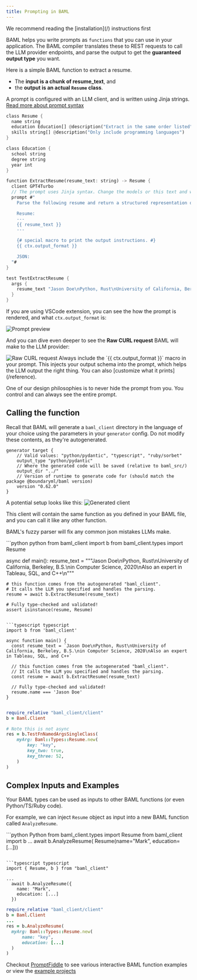 ```yaml
---
title: Prompting in BAML
---
```


<Note>
We recommend reading the [installation](/) instructions first
</Note>

BAML helps you write prompts as `functions` that you can use in your application. The BAML compiler translates these to REST requests to call the LLM provider endpoints, and parse the output to get the **guaranteed output type** you want.




Here is a simple BAML function to extract a resume. 
- The **input is a chunk of resume_text**, and 
- the **output is an actual `Resume` class**. 

A prompt is configured with an LLM client, and is written using Jinja strings. [Read more about prompt syntax](/learn/prompt-syntax/what-is-jinja.mdx)

```rust BAML
class Resume {
  name string
  education Education[] @description("Extract in the same order listed")
  skills string[] @description("Only include programming languages")
}

class Education {
  school string
  degree string
  year int
}

function ExtractResume(resume_text: string) -> Resume {
  client GPT4Turbo
  // The prompt uses Jinja syntax. Change the models or this text and watch the prompt preview change!
  prompt #"
    Parse the following resume and return a structured representation of the data in the schema below.

    Resume:
    ---
    {{ resume_text }}
    ---

    {# special macro to print the output instructions. #}
    {{ ctx.output_format }}

    JSON:
  "#
}

test TestExtractResume {
  args {
    resume_text "Jason Doe\nPython, Rust\nUniversity of California, Berkeley, B.S.\nin Computer Science, 2020\nAlso an expert in Tableau, SQL, and C++"
  }
}
```

If you are using VSCode extension, you can see the how the prompt is rendered, and what `ctx.output_format` is:

<img src="/assets/vscode/extract-resume-prompt-preview.png" alt="Prompt preview" />

And you can dive even deeper to see the **Raw CURL request** BAML will make to the LLM provider:

<img src="/assets/vscode/curl-preview.png" alt="Raw CURL request" />

<Warning>
Always include the `{{ ctx.output_format }}` macro in your prompt. This injects your output schema into the prompt, which helps the LLM output the right thing. You can also [customize what it prints](/reference).

One of our design philosophies is to never hide the prompt from you. You control and can always see the entire prompt.
</Warning>

## Calling the function
Recall that BAML will generate a `baml_client` directory in the language of your choice using the parameters in your `generator` config. Do not modify these contents, as they're autogenerated.

```baml some-baml-file.baml
generator target {
    // Valid values: "python/pydantic", "typescript", "ruby/sorbet"
    output_type "python/pydantic"
    // Where the generated code will be saved (relative to baml_src/)
    output_dir "../"
    // Version of runtime to generate code for (should match the package @boundaryml/baml version)
    version "0.62.0"
}
```

A potential setup looks like this:
<img src="/assets/vscode/baml-client.png" alt="Generated client" width={300} />

This client will contain the same function as you defined in your BAML file, and you can call it like any other function.

BAML's fuzzy parser will fix any common json mistakes LLMs make.

<CodeBlocks>
```python python
from baml_client import b
from baml_client.types import Resume

async def main():
resume_text = """Jason Doe\nPython, Rust\nUniversity of California, Berkeley, B.S.\nin Computer Science, 2020\nAlso an expert in Tableau, SQL, and C++\n"""

    # this function comes from the autogenerated "baml_client".
    # It calls the LLM you specified and handles the parsing.
    resume = await b.ExtractResume(resume_text)

    # Fully type-checked and validated!
    assert isinstance(resume, Resume)

```

```typescript typescript
import b from 'baml_client'

async function main() {
  const resume_text = `Jason Doe\nPython, Rust\nUniversity of California, Berkeley, B.S.\nin Computer Science, 2020\nAlso an expert in Tableau, SQL, and C++`

  // this function comes from the autogenerated "baml_client".
  // It calls the LLM you specified and handles the parsing.
  const resume = await b.ExtractResume(resume_text)

  // Fully type-checked and validated!
  resume.name === 'Jason Doe'
}
```

```ruby ruby

require_relative "baml_client/client"
b = Baml.Client

# Note this is not async
res = b.TestFnNamedArgsSingleClass(
    myArg: Baml::Types::Resume.new(
        key: "key",
        key_two: true,
        key_three: 52,
    )
)
```

</CodeBlocks>

## Complex Inputs and Examples

Your BAML types can be used as inputs to other BAML functions (or even Python/TS/Ruby code).

For example, we can inject `Resume` object as input into a new BAML function called `AnalyzeResume`.

<CodeBlocks>
```python Python
from baml_client.types import Resume
from baml_client import b
...
  await b.AnalyzeResume(
    Resume(name="Mark", education=[...]))

````

```typescript typescript
import { Resume, b } from "baml_client"

...
  await b.AnalyzeResume({
    name: "Mark",
    education: [...]
  })
````

```ruby Ruby
require_relative "baml_client/client"
b = Baml.Client
...
res = b.AnalyzeResume(
  myArg: Baml::Types::Resume.new(
      name: "key",
      education: [...]
  )
)
```

</CodeBlocks>


Checkout [PromptFiddle](https://promptfiddle.com) to see various interactive BAML function examples or view the [example projects](/examples)
